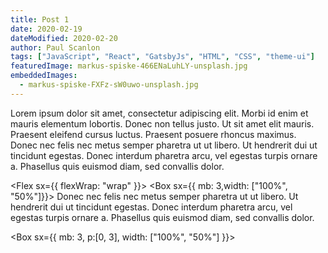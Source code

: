 ```yaml
---
title: Post 1
date: 2020-02-19
dateModified: 2020-02-20
author: Paul Scanlon
tags: ["JavaScript", "React", "GatsbyJs", "HTML", "CSS", "theme-ui"]
featuredImage: markus-spiske-466ENaLuhLY-unsplash.jpg
embeddedImages:
  - markus-spiske-FXFz-sW0uwo-unsplash.jpg
---
```


Lorem ipsum dolor sit amet, consectetur adipiscing elit. Morbi id enim et mauris elementum lobortis. Donec non tellus justo. Ut sit amet elit mauris. Praesent eleifend cursus luctus. Praesent posuere rhoncus maximus. Donec nec felis nec metus semper pharetra ut ut libero. Ut hendrerit dui ut tincidunt egestas. Donec interdum pharetra arcu, vel egestas turpis ornare a. Phasellus quis euismod diam, sed convallis dolor.

<Flex sx={{ flexWrap: "wrap" }}>
  <Box sx={{ mb: 3,width: ["100%", "50%"]}}>
    Donec nec felis nec metus semper pharetra ut ut libero. Ut hendrerit dui ut tincidunt egestas. Donec interdum pharetra arcu, vel egestas turpis ornare a. Phasellus quis euismod diam, sed convallis dolor.
  </Box>

  <Box sx={{ mb: 3, p:[0, 3], width: ["100%", "50%"] }}>
    <EmbeddedImage src={props.embedded.image1} />
  </Box>
</Flex>